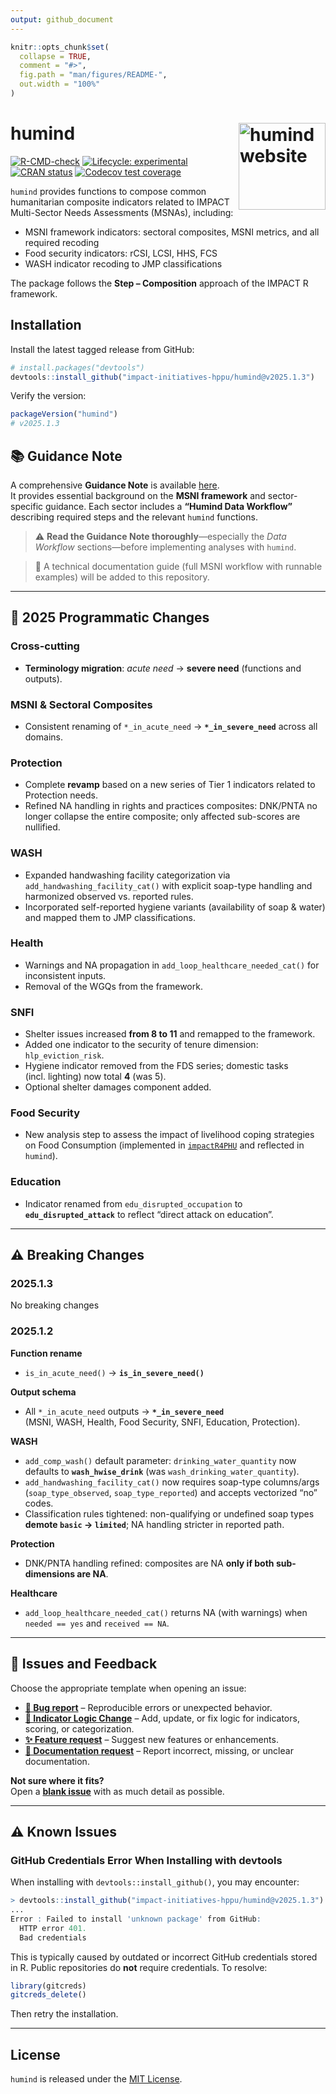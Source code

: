 ```yaml
---
output: github_document
---
```


<!-- README.md is generated from README.Rmd. Please edit that file -->

```r
knitr::opts_chunk$set(
  collapse = TRUE,
  comment = "#>",
  fig.path = "man/figures/README-",
  out.width = "100%"
)
```

# humind <a href="https://impact-initiatives-hppu.github.io/humind/"><img src="man/figures/logo.png" align="right" height="139" alt="humind website" /></a>

<!-- badges: start -->
[![R-CMD-check](https://github.com/impact-initiatives-hppu/humind/actions/workflows/R-CMD-check.yaml/badge.svg)](https://github.com/impact-initiatives-hppu/humind/actions/workflows/R-CMD-check.yaml)
[![Lifecycle: experimental](https://img.shields.io/badge/lifecycle-experimental-orange.svg)](https://lifecycle.r-lib.org/articles/stages.html#experimental)
[![CRAN status](https://www.r-pkg.org/badges/version/humind)](https://CRAN.R-project.org/package=humind)
[![Codecov test coverage](https://codecov.io/gh/impact-initiatives-hppu/humind/branch/main/graph/badge.svg)](https://app.codecov.io/gh/impact-initiatives-hppu/humind?branch=main)
<!-- badges: end -->

`humind` provides functions to compose common humanitarian composite
indicators related to IMPACT Multi-Sector Needs Assessments (MSNAs), including:

- MSNI framework indicators: sectoral composites, MSNI metrics, and all required recoding
- Food security indicators: rCSI, LCSI, HHS, FCS
- WASH indicator recoding to JMP classifications

The package follows the **Step – Composition** approach of the IMPACT R framework.

## Installation

Install the latest tagged release from GitHub:

```r
# install.packages("devtools")
devtools::install_github("impact-initiatives-hppu/humind@v2025.1.3")
```

Verify the version:

```r
packageVersion("humind")
# v2025.1.3
```

## 📚 Guidance Note

A comprehensive **Guidance Note** is available [here](https://acted.sharepoint.com/sites/IMPACT-Humanitarian_Planning_Prioritization/SitePages/MSNA%20analysis%20(LSG-MSNi).aspx).  
It provides essential background on the **MSNI framework** and sector-specific guidance. Each sector includes a **“Humind Data Workflow”** describing required steps and the relevant `humind` functions.

> ⚠️ **Read the Guidance Note thoroughly**—especially the *Data Workflow* sections—before implementing analyses with `humind`.

> 📌 A technical documentation guide (full MSNI workflow with runnable examples) will be added to this repository.

---

## 📖 2025 Programmatic Changes

### Cross-cutting

- **Terminology migration**: *acute need* → **severe need** (functions and outputs).

### MSNI & Sectoral Composites

- Consistent renaming of `*_in_acute_need` → **`*_in_severe_need`** across all domains.

### Protection

- Complete **revamp** based on a new series of Tier 1 indicators related to Protection needs.
- Refined NA handling in rights and practices composites: DNK/PNTA no longer collapse the entire composite; only affected sub-scores are nullified.

### WASH

- Expanded handwashing facility categorization via `add_handwashing_facility_cat()` with explicit soap-type handling and harmonized observed vs. reported rules.
- Incorporated self-reported hygiene variants (availability of soap & water) and mapped them to JMP classifications.

### Health

- Warnings and NA propagation in `add_loop_healthcare_needed_cat()` for inconsistent inputs.
- Removal of the WGQs from the framework.

### SNFI

- Shelter issues increased **from 8 to 11** and remapped to the framework.
- Added one indicator to the security of tenure dimension: `hlp_eviction_risk`.
- Hygiene indicator removed from the FDS series; domestic tasks (incl. lighting) now total **4** (was 5).
- Optional shelter damages component added.

### Food Security

- New analysis step to assess the impact of livelihood coping strategies on Food Consumption (implemented in [`impactR4PHU`](https://github.com/impact-initiatives/impactR4PHU) and reflected in `humind`).

### Education

- Indicator renamed from `edu_disrupted_occupation` to **`edu_disrupted_attack`** to reflect “direct attack on education”.

---

## ⚠️ Breaking Changes 

### 2025.1.3

No breaking changes

### 2025.1.2

**Function rename**

- `is_in_acute_need()` → **`is_in_severe_need()`**

**Output schema**

- All `*_in_acute_need` outputs → **`*_in_severe_need`**  
  (MSNI, WASH, Health, Food Security, SNFI, Education, Protection).

**WASH**

- `add_comp_wash()` default parameter: `drinking_water_quantity` now
  defaults to **`wash_hwise_drink`** (was
  `wash_drinking_water_quantity`).
- `add_handwashing_facility_cat()` now requires soap-type columns/args
  (`soap_type_observed`, `soap_type_reported`) and accepts vectorized
  “no” codes.
- Classification rules tightened: non-qualifying or undefined soap types
  **demote `basic` → `limited`**; NA handling stricter in reported path.

**Protection**

- DNK/PNTA handling refined: composites are NA **only if both
  sub-dimensions are NA**.

**Healthcare**

- `add_loop_healthcare_needed_cat()` returns NA (with warnings) when
  `needed == yes` and `received == NA`.

---

## 📌 Issues and Feedback

Choose the appropriate template when opening an issue:

- **[🐛 Bug report](https://github.com/impact-initiatives-hppu/humind/issues/new?template=bug-report.yml&labels=bug,triage)** – Reproducible errors or unexpected behavior.  
- **[🧮 Indicator Logic Change](https://github.com/impact-initiatives-hppu/humind/issues/new?template=indicator_logic_change.yml&labels=indicator-logic)** – Add, update, or fix logic for indicators, scoring, or categorization.  
- **[✨ Feature request](https://github.com/impact-initiatives-hppu/humind/issues/new?template=feature_request.yml&labels=enhancement)** – Suggest new features or enhancements.  
- **[📖 Documentation request](https://github.com/impact-initiatives-hppu/humind/issues/new?template=documentation_request.yml&labels=documentation)** – Report incorrect, missing, or unclear documentation.  

**Not sure where it fits?**  
Open a **[blank issue](https://github.com/impact-initiatives-hppu/humind/issues/new)** with as much detail as possible.

---

## ⚠️ Known Issues

### GitHub Credentials Error When Installing with devtools

When installing with `devtools::install_github()`, you may encounter:

```r
> devtools::install_github("impact-initiatives-hppu/humind@v2025.1.3")
...
Error : Failed to install 'unknown package' from GitHub:
  HTTP error 401.
  Bad credentials
```

This is typically caused by outdated or incorrect GitHub credentials stored in R. Public repositories do **not** require credentials. To resolve:

```r
library(gitcreds)
gitcreds_delete()
```

Then retry the installation.

---

## License

`humind` is released under the [MIT License](LICENSE.md).
